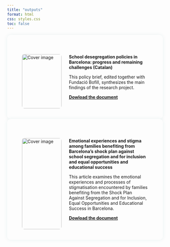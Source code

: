 ```yaml
---
title: "outputs"
format: html
css: styles.css
toc: false
---
```


::::: {.publication-card style="display: flex; background-color: #fdfdfd; box-shadow: 0 0px 12px rgba(54,142,138,0.1); padding: 3rem; border-radius: 12px;"}
::: {style="flex: 1; margin-right: 1.5rem;"}
<img src="images/cover.jpeg" alt="Cover image" style="width: 100%; max-width: 250px; border-radius: 8px;"/>
:::

::: {style="flex: 2;"}
**School desegregation policies in Barcelona: progress and remaining challenges (Catalan)**

This policy brief, edited together with Fundació Bofill, synthesizes the main findings of the research project.

[**Dowload the document**](https://fundaciobofill.cat/uploads/docs/6/m/r/wh0-politiquesdesegregacioescolarabarcelona_adriazacncajo_2aed.pdf)
:::
:::::

::::: {.publication-card style="display: flex; background-color: #fdfdfd; box-shadow: 0 0px 12px rgba(54,142,138,0.1); padding: 3rem; border-radius: 12px;"}
::: {style="flex: 1; margin-right: 1.5rem;"}
<img src="images/cover2.jpeg" alt="Cover image" style="width: 100%; max-width: 250px; border-radius: 8px;"/>
:::

::: {style="flex: 2;"}
**Emotional experiences and stigma among families benefiting from Barcelona's shock plan against school segregation and for inclusion and equal opportunities and educational success**

This article examines the emotional experiences and processes of stigmatisation encountered by families benefiting from the Shock Plan Against Segregation and for Inclusion, Equal Opportunities and Educational Success in Barcelona.

[**Dowload the document**](https://bera-journals.onlinelibrary.wiley.com/doi/epdf/10.1002/berj.70054)
:::
:::::